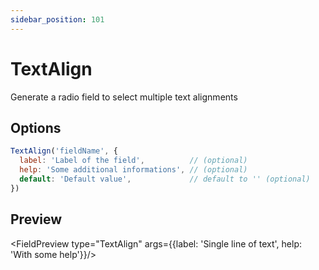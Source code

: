 ```yaml
---
sidebar_position: 101
---
```


# TextAlign

Generate a radio field to select multiple text alignments

## Options

```js
TextAlign('fieldName', {
  label: 'Label of the field',          // (optional)
  help: 'Some additional informations', // (optional)
  default: 'Default value',             // default to '' (optional)
})
```

## Preview


<FieldPreview type="TextAlign" args={{label: 'Single line of text', help: 'With some help'}}/>

